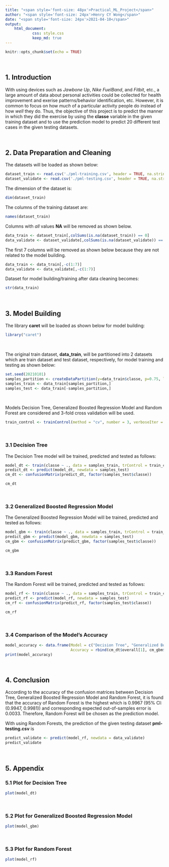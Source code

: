 ```yaml
---
title: "<span style='font-size: 48px'>Practical_ML_Project</span>"
author: "<span style='font-size: 24px'>Henry CY Wong</span>"
date: "<span style='font-size: 24px'>2021-04-10</span>"
output:
    html_document:
            css: style.css
            keep_md: true
---
```


```r
knitr::opts_chunk$set(echo = TRUE)
```

&nbsp;
&nbsp;

## 1. Introduction

With using devices such as *Jawbone Up*, *Nike FuelBand*, and *Fitbit*, etc., a large amount of data about personal activities could be collected for health improvement and exerise patterns/behavior identification, etc. However, it is common to focus on how *much* of  a particular activity people do instead of how *well* they do. Thus, the objective of this project is to predict the manner in which they did the exercise by using the **classe** variable in the given training dataset and to use the prediction model to predict 20 different test cases in the given testing datasets.

&nbsp;
&nbsp;

## 2. Data Preparation and Cleaning

The datasets will be loaded as shown below:

```r
dataset_train <- read.csv('./pml-training.csv', header = TRUE, na.strings = c("NA", "#DIV/0!", ""))
dataset_validate <- read.csv('./pml-testing.csv', header = TRUE, na.strings = c("NA", "#DIV/0!", ""))
```

The dimension of the dataset is:

```r
dim(dataset_train)
```

The columns of the training dataset are:

```r
names(dataset_train)
```

Columns with *all* values **NA** will be removed as shown below.

```r
data_train <- dataset_train[,colSums(is.na(dataset_train)) == 0]
data_validate <- dataset_validate[,colSums(is.na(dataset_validate)) == 0]
```

The first 7 columns will be removed as shown below because they are not related to the model building.

```r
data_train <- data_train[,-c(1:7)]
data_validate <- data_validate[,-c(1:7)]
```

Dataset for model building/training after data cleaning becomes:

```r
str(data_train)
```

&nbsp;
&nbsp;

## 3. Model Building

The library **caret** will be loaded as shown below for model building:

```r
library("caret")
```

&nbsp;

The original train dataset, **data_train**, will be partitioned into 2 datasets which are train dataset and test dataset, respectively, for model training and testing as shown below:

```r
set.seed(20210101)
samples_partition <- createDataPartition(y=data_train$classe, p=0.75, list=FALSE)
samples_train <- data_train[samples_partition,]
samples_test <- data_train[-samples_partition,]
```

&nbsp;

Models Decision Tree, Generalized Boosted Regression Model and Random Forest are considered and 3-fold cross validation will be used.

```r
train_control <- trainControl(method = "cv", number = 3, verboseIter = FALSE)
```

&nbsp;

### 3.1 Decision Tree

The Decision Tree model will be trained, predicted and tested as follows:

```r
model_dt <- train(classe ~ ., data = samples_train, trControl = train_control, tuneLength = 5, method = "rpart")
predict_dt <- predict(model_dt, newdata = samples_test)
cm_dt <- confusionMatrix(predict_dt, factor(samples_test$classe))
```
```r
cm_dt
```

&nbsp;

### 3.2 Generalized Boosted Regression Model

The Generalized Boosted Regression Model will be trained, predicted and tested as follows:

```r
model_gbm <- train(classe ~ ., data = samples_train, trControl = train_control, tuneLength = 5, method = "gbm")
predict_gbm <- predict(model_gbm, newdata = samples_test)
cm_gbm <- confusionMatrix(predict_gbm, factor(samples_test$classe))
```
```r
cm_gbm
```

&nbsp;

### 3.3 Random Forest

The Random Forest will be trained, predicted and tested as follows:

```r
model_rf <- train(classe ~ ., data = samples_train, trControl = train_control, tuneLength = 5, method = "rf")
predict_rf <- predict(model_rf, newdata = samples_test)
cm_rf <- confusionMatrix(predict_rf, factor(samples_test$classe))
```
```r
cm_rf
```

&nbsp;

### 3.4 Comparison of the Model's Accuracy

```r
model_accuracy <- data.frame(Model = c("Decision Tree", "Generalized Boosted Regression Model", "Random Forest"), 
                             Accuracy = rbind(cm_dt$overall[1], cm_gbm$overall[1], cm_rf$overall[1]))
print(model_accuracy)
```


&nbsp;
&nbsp;

## 4. Conclusion

According to the accuracy of the confusion matrices between Decision Tree, Generalized Boosted Regression Model and Random Forest, it is found that the accuracy of Random Forest is the highest which is 0.9967 (95% CI: (0.9947, 0.9981)) and corresponding expected out-of-samples error is 0.0033. Therefore, Random Forest will be chosen as the prediction model.

With using Random Forests, the prediction of the given testing dataset **pml-testing.csv** is

```r
predict_validate <- predict(model_rf, newdata = data_validate)
predict_validate
```

&nbsp;
&nbsp;

## 5. Appendix

### 5.1 Plot for Decision Tree

```r
plot(model_dt)
```

&nbsp;

### 5.2 Plot for Generalized Boosted Regression Model

```r
plot(model_gbm)
```

&nbsp;

### 5.3 Plot for Random Forest

```r
plot(model_rf)
```